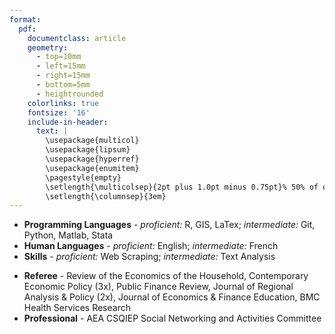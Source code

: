 ```yaml
---
format: 
  pdf: 
    documentclass: article
    geometry:
      - top=10mm
      - left=15mm
      - right=15mm
      - bottom=5mm
      - heightrounded
    colorlinks: true
    fontsize: '16'
    include-in-header: 
      text: |
        \usepackage{multicol}
        \usepackage{lipsum}
        \usepackage{hyperref}
        \usepackage{enumitem}
        \pagestyle{empty}
        \setlength{\multicolsep}{2pt plus 1.0pt minus 0.75pt}% 50% of original values
        \setlength{\columnsep}{3em}
---
```

<!-- TITLE -->
\begin{huge}\begin{center}{\bf Joshua C. Martin}\end{center}\end{huge}

<!-- CONTACT INFO -->
\begin{center}\href{mailto:joshua.martin@vanderbilt.edu}{joshua.martin@vanderbilt.edu} | \href{https://joshmartinecon.github.io}{\includegraphics[width=0.15in]{globe.png}} | \href{https://twitter.com/JoshMartinEcon}{\includegraphics[width=0.15in]{twitter-logo-1.png}} | \href{https://github.com/joshmartinecon}{\includegraphics[width=0.15in]{github.png}} | (713) 553-0108 | Updated: \today
\end{center}
\vspace{15pt}

<!-- EMPLOYMENT : 1ST BULLET-->
\begin{large}{\bf EMPLOYMENT}
  \vspace{3pt}
  \hrule
  
  \begin{multicols}{2}
    \begin{flushleft}{\bf Postdoctoral Researcher}\end{flushleft}
    \begin{flushright}Jul 2023-Present\end{flushright}
  \end{multicols}
  
  \vspace{-0.17cm}
  
  \begin{multicols}{2}
    \begin{flushleft}Vanderbilt University\end{flushleft}
    \begin{flushright}Nashville, TN\end{flushright}
  \end{multicols}
  
  \vspace{-0.17cm}
  
  \begin{multicols}{2}
    \begin{flushleft}\textit{Center for Research on Inequality \& Health}\end{flushleft}
    \begin{flushright}\end{flushright}
  \end{multicols}
  
  
  
  \vspace{-0.17cm}
  
  \begin{multicols}{2}
    \begin{flushleft}\textit{Dept. of Economics, LGBTQ Policy Lab}\end{flushleft}
    \begin{flushright}\end{flushright}
  \end{multicols}
\end{large}

\vspace{5pt}

<!-- EMPLOYMENT : 2ND BULLET -->
\begin{large}
  \begin{multicols}{2}
    \begin{flushleft}{\bf Visiting Assistant Professor} (while ABD)\end{flushleft}
    \begin{flushright}Jan 2021-May 2022\end{flushright}
  \end{multicols}
  
  \vspace{-0.17cm}
  
  \begin{multicols}{2}
    \begin{flushleft}Berry College\end{flushleft}
    \begin{flushright}Mt. Berry, GA\end{flushright}
  \end{multicols}
  
  \vspace{-0.17cm}
  
  \begin{multicols}{2}
    \begin{flushleft}\textit{Dept. of Accounting, Economics \& Finance}\end{flushleft}
    \begin{flushright}\end{flushright}
  \end{multicols}
\end{large}

\vspace{7pt}

<!-- EDUCATION: 1ST BULLET -->
\begin{large}{\bf EDUCATION}
  \vspace{3pt}
  \hrule
  
  \begin{multicols}{2}
    \begin{flushleft}{\bf West Virginia University}\end{flushleft}
    \begin{flushright}Morgantown, WV\end{flushright}
  \end{multicols}
  
  \vspace{-0.17cm}
  
  \begin{multicols}{2}
    \begin{flushleft}Ph.D. in Economics \end{flushleft}
    \begin{flushright}2018-2023\end{flushright}
  \end{multicols}
\end{large}

\vspace{5pt}

<!-- EDUCATION: 2ND BULLET -->
\begin{large}
  \begin{multicols}{2}
    \begin{flushleft}{\bf Oklahoma State University}\end{flushleft}
    \begin{flushright}Stillwater, OK\end{flushright}
  \end{multicols}
  
  \vspace{-0.17cm}
  
  \begin{multicols}{2}
    \begin{flushleft}B.S. in Economics\end{flushleft}
    \begin{flushright}2013-2017\end{flushright}
  \end{multicols}
\end{large}

\vspace{7pt}

<!-- FIELDS : 1ST BULLET-->
\begin{large}{\bf FIELDS}
  \vspace{3pt}
  \hrule
  {\bf Applied Microeconomics}
  
  \vspace{-0.17cm}
  
  \begin{multicols}{2}
    \begin{flushleft}\textit{Primary}: Labor, Health \& Household \end{flushleft}
    \begin{flushright}\textit{Secondary}: Discrimination, Urban \& Sports \end{flushright}
  \end{multicols}
\end{large}

\vspace{7pt}

<!-- RESEARCH : 1ST BULLET -->
\begin{large}{\bf RESEARCH}
  \vspace{3pt}
  \hrule
  {\bf Publications}
  \vspace{-0.17cm}
  
  \begin{enumerate}[leftmargin=!,labelindent=5pt,itemindent=-15pt]
    \item  Alexander Cardazzi, {\bf Joshua C. Martin} and Zachary Rodriguez (2023). \href{https://doi.org/10.1002/hec.4712}{Information Shocks and Celebrity Exposure: The Effect of “Magic” Johnson on AIDS Diagnoses and Mortality in the U.S.}, \textit{Health Economics}, 32(9), 2047–2079.
    \item Ben Luikart, Joshua C. Hall \& {\bf Joshua C. Martin} (2022) \href{https://doi.org/10.1080/15582159.2022.2132589}{Determinants of Voting on Education Savings Accounts: Evidence from Tennessee}, \textit{Journal of School Choice}, 17(3), 439-447.
    \item {\bf Joshua C. Martin} and Joshua C. Hall (2020)  \href{https://doi.org/10.3390/economies8040089}{The Impact of the New York City Marathon on Hotel Demand}, \textit{Economies} (8)4: 89.
  \end{enumerate}
\end{large}

\vspace{7pt}

<!-- RESEARCH : 2ND BULLET -->
\begin{large}{\bf Working Papers}
  \vspace{-0.17cm}
  
  \begin{enumerate}[leftmargin=!,labelindent=5pt,itemindent=-15pt]
    \item $[$\textbf{Under Review}$]$ \href{https://github.com/joshmartinecon/joshmartinecon.github.io/blob/main/research/working%20papers/ssm%20adoptions.pdf}{The Effect of Same-Sex Partnership Laws on Adoptions and Family Formation} (with Zachary Rodriguez)
    \item $[$\textbf{Under Review}$]$ Does Love Kill Speed? The Effect of Marriage on Formula One Driver Performance (with Clay Collins)
    \item \href{https://github.com/joshmartinecon/joshmartinecon.github.io/blob/main/research/working%20papers/school%20reopenings.pdf}{Spatial Endogeniety \& School Reopenings during the COVID-19 Pandemic}
  \end{enumerate}
\end{large}

\vspace{7pt}

<!-- RESEARCH : 3RD BULLET -->
\begin{large}{\bf Works in Progress}
  \vspace{-0.17cm}
  
  \begin{enumerate}[leftmargin=!,labelindent=5pt,itemindent=-15pt]
    \item Peer Health Shocks, Opportunity Costs, and Retirement Decisions: Evidence from Professional Athletes \href{https://github.com/joshmartinecon/joshmartinecon.github.io/blob/main/research/working%20papers/cte%20and%20retirement.pdf}{(Previous Version)}
    \item Sexual Orientation, Sexual Attraction, and Income (with Christopher S. Carpenter and Hasan Shahid)
    \item Chasing Rainbows: Social Acceptance \& Housing-Price Premia in Gayborhoods (with João Tampellini)
  \end{enumerate}
\end{large}

\vspace{7pt}

\hrule

\pagebreak

<!-- TEACHING : 1ST BULLET -->
\begin{large}{\bf TEACHING}
  \vspace{3pt}
  \hrule
  {\bf Instructor of Record}
  
  \vspace{-0.17cm}
  
  \begin{multicols}{2}
    \begin{flushleft}Applied Economic Research\end{flushleft}
    \begin{flushright}Fall 2021\end{flushright}
  \end{multicols}
  
  \vspace{-0.17cm}
  
  \begin{multicols}{2}
    \begin{flushleft}Urban \& Regional Economics Research\end{flushleft}
    \begin{flushright}Spring 2022\end{flushright}
  \end{multicols}
  
  \vspace{-0.17cm}
  
  \begin{multicols}{2}
    \begin{flushleft}Intermediate Microeconomic Theory\end{flushleft}
    \begin{flushright}Fall 2021\end{flushright}
  \end{multicols}
  
  \vspace{-0.17cm}
  
  \begin{multicols}{2}
    \begin{flushleft}Principles of Microeconomics\end{flushleft}
    \begin{flushright}Spring 2021, Summer 2020\end{flushright}
  \end{multicols}
  
  \vspace{-0.17cm}
  
  \begin{multicols}{2}
    \begin{flushleft}Markets \& Society\end{flushleft}
    \begin{flushright}(8x) Spring 2022-Spring 2023\end{flushright}
  \end{multicols}
\end{large}

<!-- TEACHING : 2ND BULLET -->
\begin{large}
  {\bf Teaching Assistant}

  \vspace{-0.17cm}

  \begin{multicols}{2}
    \begin{flushleft}Advanced Economic Theory I (PhD)\end{flushleft}
    \begin{flushright}Fall 2021\end{flushright}
  \end{multicols}

  \vspace{-0.17cm}

  \begin{multicols}{2}
    \begin{flushleft}Advanced Economic Theory II (PhD)\end{flushleft}
    \begin{flushright}Spring 2020 \& 2021\end{flushright}
  \end{multicols}

  \vspace{-0.17cm}

  \begin{multicols}{2}
    \begin{flushleft}Intermediate Microeconomic Theory\end{flushleft}
    \begin{flushright}Fall 2019\end{flushright}
  \end{multicols}

  \vspace{-0.17cm}

  \begin{multicols}{2}
    \begin{flushleft}Principles of Microeconomics / Macroeconomics \end{flushleft}
    \begin{flushright}Fall 2018 / Spring 2019\end{flushright}
  \end{multicols}
\end{large}

\vspace{5pt}

<!-- PRESENTATIONS : 1ST BULLET -->
\begin{large}{\bf PRESENTATIONS}
  \vspace{3pt}
  \hrule
  {\bf Invited Talks}
  
  \vspace{-0.17cm}
  
  \begin{multicols}{2}
    \begin{flushleft}Florida Gulf Coast University Seminar Series\end{flushleft}
    \begin{flushright}Spring 2023\end{flushright}
  \end{multicols}
  
  \vspace{-0.17cm}
  
  \begin{multicols}{2}
    \begin{flushleft}Vanderbilt University LGBT Policy Lab\end{flushleft}
    \begin{flushright}Fall 2020\end{flushright}
  \end{multicols}
\end{large}

<!-- PRESENTATIONS : 2ND BULLET -->
\begin{large}{\bf Workshops}
  
  \vspace{-0.17cm}
  
  \begin{multicols}{2}
    \begin{flushleft}Discrimination and Diversity Workshop\end{flushleft}
    \begin{flushright}Summer 2023\end{flushright}
  \end{multicols}
  
  \vspace{-0.17cm}
  
  \begin{multicols}{2}
    \begin{flushleft}Public Policy \& Child Well-Being\end{flushleft}
    \begin{flushright}Spring 2023\end{flushright}
  \end{multicols}
  
  \vspace{-0.17cm}
  
  \begin{multicols}{2}
    \begin{flushleft}Economic Demography\end{flushleft}
    \begin{flushright}Spring 2023\end{flushright}
  \end{multicols}
  
  \vspace{-0.17cm}
  
  \begin{multicols}{2}
    \begin{flushleft}AEA’s Economics of LGBTQ+ Individuals\end{flushleft}
    \begin{flushright}Spring 2021\end{flushright}
  \end{multicols}
  
  \vspace{-0.17cm}
  
  \begin{multicols}{2}
    \begin{flushleft}SOGI Economics Early Career Workshop\end{flushleft}
    \begin{flushright}Fall 2020\end{flushright}
  \end{multicols}
\end{large}

<!-- PRESENTATIONS : 3RD BULLET -->
\begin{large}{\bf Conferences}
  
  \vspace{-0.17cm}
  
  \begin{multicols}{2}
    \begin{flushleft}American Society of Health Economists\end{flushleft}
    \begin{flushright}2021-Present\end{flushright}
  \end{multicols}
  
  \vspace{-0.17cm}
  
  \begin{multicols}{2}
    \begin{flushleft}Southern Economic Association Meeting\end{flushleft}
    \begin{flushright}2021-Present\end{flushright}
  \end{multicols}
  
  \vspace{-0.17cm}
  
  \begin{multicols}{2}
    \begin{flushleft}NBER Economics of Health Fall Meeting\end{flushleft}
    \begin{flushright}2023\end{flushright}
  \end{multicols}
  
  \vspace{-0.17cm}
  
  \begin{multicols}{2}
    \begin{flushleft}Public Choice Society\end{flushleft}
    \begin{flushright}2021-2022\end{flushright}
  \end{multicols}
  
  \vspace{-0.17cm}
  
  \begin{multicols}{2}
    \begin{flushleft}Association of Private Enterprise \& Education\end{flushleft}
    \begin{flushright}2022\end{flushright}
  \end{multicols}
  
  \vspace{-0.17cm}
  
  \begin{multicols}{2}
    \begin{flushleft}Society of the Economics of the Household\end{flushleft}
    \begin{flushright}2021\end{flushright}
  \end{multicols}
\end{large}

\vspace{5pt}

<!-- SKILLS -->
\begin{large}{\bf SKILLS}
  \vspace{3pt}
  \hrule
\end{large}
\vspace{-0.16cm}
* **Programming Languages** - *proficient:* R, GIS, LaTex; *intermediate:* Git, Python, Matlab, Stata
* **Human Languages** - *proficient:* English; *intermediate:* French
* **Skills** - *proficient:* Web Scraping; *intermediate:* Text Analysis

\vspace{5pt}

<!-- SERVICE -->
\begin{large}{\bf SERVICE}
  \vspace{3pt}
  \hrule
\end{large}
\vspace{-0.16cm}
* **Referee** - Review of the Economics of the Household, Contemporary Economic Policy (3x), Public Finance Review, Journal of Regional Analysis \& Policy (2x), Journal of Economics \& Finance Education, BMC Health Services Research
* **Professional** - AEA CSQIEP Social Networking and Activities Committee

\vspace{5pt}

<!-- REFERENCES : 1ST BULLET -->
\begin{large}{\bf REFERENCES}
  \vspace{3pt}
  \hrule
  
  \begin{multicols}{2}
    \centering
    \href{mailto:christopher.s.carpenter@vanderbilt.edu}{Kitt Carpenter} \\
    \href{mailto:joshua.hall@mail.wvu.edu}{Joshua Hall} 
  \end{multicols}
  
  \vspace{-0.17cm}
  
  \begin{multicols}{2}
    \centering
    \textit{E. Bronson Ingram Professor of Economics} \\
    \textit{Milan Puskar Dean and Professor of Economics}
  \end{multicols}
  
  \vspace{-0.17cm}
  
  \begin{multicols}{2}
    \centering
    Vanderbilt University \\
    West Virginia University
  \end{multicols}
\end{large}

\vspace{2.5pt}

<!-- REFERENCES : 2ND BULLET -->
\begin{large}
  \begin{multicols}{2}
    \centering
    \href{mailto:marcus.o.dillender@vanderbilt.edu}{Marcus Dillender} \\
    \href{mailto:brian.beach@vanderbilt.edu}{Brian Beach} 
  \end{multicols}
  
  \vspace{-0.17cm}
  
  \begin{multicols}{2}
    \centering
    \textit{Asst. Professor of Medicine, Health, \& Society} \\
    \textit{Associate Professor of Economics}
  \end{multicols}
  
  \vspace{-0.17cm}
  
  \begin{multicols}{2}
    \centering
    Vanderbilt University \\
    Vanderbilt University
  \end{multicols}
\end{large}

\vspace{2.5pt}

<!-- REFERENCES : 3ND BULLET -->
\begin{large}
  \begin{multicols}{2}
    \centering
    \href{mailto:brad.humphreys@mail.wvu.edu}{Brad Humphreys} \\
    \href{mailto:bmccanno@iwu.edu}{Bryan McCannon} 
  \end{multicols}
  
  \vspace{-0.17cm}
  
  \begin{multicols}{2}
    \centering
    \textit{Professor of Economics} \\
    \textit{Dean, Professor of Economics}
  \end{multicols}

  \vspace{-0.17cm}
  
  \begin{multicols}{2}
    \centering
    West Virginia University \\
    Illinois Wesleyan University
  \end{multicols}
\end{large}
